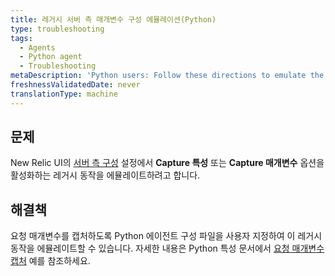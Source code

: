 ```yaml
---
title: 레거시 서버 측 매개변수 구성 에뮬레이션(Python)
type: troubleshooting
tags:
  - Agents
  - Python agent
  - Troubleshooting
metaDescription: 'Python users: Follow these directions to emulate the behavior of the legacy Capture Attributes setting in the New Relic UI.'
freshnessValidatedDate: never
translationType: machine
---
```


## 문제

New Relic UI의 [서버 측 구성](/docs/agents/manage-apm-agents/configuration/server-side-agent-configuration) 설정에서 **Capture 특성** 또는 **Capture 매개변수** 옵션을 활성화하는 레거시 동작을 에뮬레이트하려고 합니다.

## 해결책

요청 매개변수를 캡처하도록 Python 에이전트 구성 파일을 사용자 지정하여 이 레거시 동작을 에뮬레이트할 수 있습니다. 자세한 내용은 Python 특성 문서에서 [요청 매개변수 캡처](/docs/agents/python-agent/attributes/python-attribute-examples#ex_req_params) 예를 참조하세요.